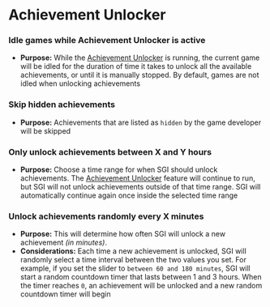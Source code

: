 # Achievement Unlocker

### Idle games while Achievement Unlocker is active

* **Purpose:** While the [Achievement Unlocker](/features/achievement-unlocker)
  is running, the current game will be idled for the duration of time it takes
  to unlock all the available achievements, or until it is manually stopped. By
  default, games are not idled when unlocking achievements

### Skip hidden achievements

* **Purpose:** Achievements that are listed as `hidden` by the game developer
  will be skipped

### Only unlock achievements between X and Y hours

* **Purpose:** Choose a time range for when SGI should unlock achievements. The [Achievement Unlocker](/features/achievement-unlocker) feature will continue to run, but SGI will not unlock achievements outside of that time range. SGI will automatically continue again once inside the selected time range

### Unlock achievements randomly every X minutes

* **Purpose:** This will determine how often SGI will unlock a new achievement
  _(in minutes)_.
* **Considerations:** Each time a new achievement is unlocked, SGI will randomly
  select a time interval between the two values you set. For example, if you set
  the slider to `between 60 and 180 minutes`, SGI will start a random countdown
  timer that lasts between 1 and 3 hours. When the timer reaches `0`, an
  achievement will be unlocked and a new random countdown timer will begin